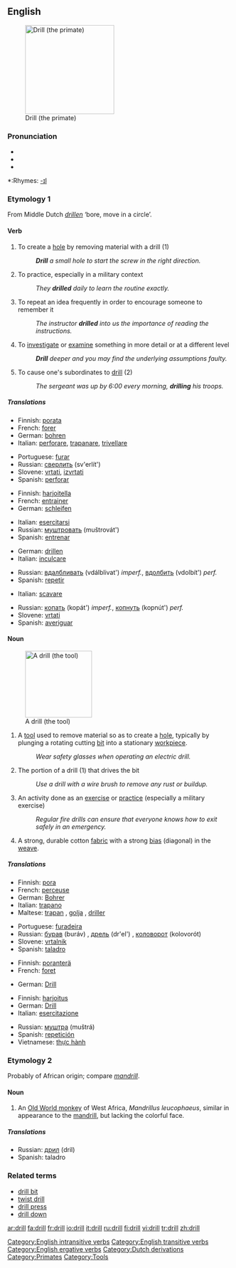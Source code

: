 ==English==
[[Image:Drill primate.png|right|thumb|200px|thumb|Drill (the primate)]]

===Pronunciation===
*{{IPA|/drɪl/}}
*{{AHD|drĭl}}
*{{audio|en-us-drill.ogg|Audio (US)}}

*:Rhymes: [[Rhymes:English:-ɪl|-ɪl]]

===Etymology 1===
From Middle Dutch ''[[drillen]]'' ‘bore, move in a circle’.

====Verb====
{{en-verb}}

# To create a [[hole]] by removing material with a drill (1)
#:'''''Drill''' a small hole to start the screw in the right direction.''
# To practice, especially in a military context
#:''They '''drilled''' daily to learn the routine exactly.''
# To repeat an idea frequently in order to encourage someone to remember it
#:''The instructor '''drilled''' into us the importance of reading the instructions.''
# To [[investigate]] or [[examine]] something in more detail or at a different level
#:'''''Drill''' deeper and you may find the underlying assumptions faulty.''
# {{ergative}} To cause one's subordinates to [[drill]] (2)
#:''The sergeant was up by 6:00 every morning, '''drilling''' his troops.''

=====Translations=====
{{trans-top|make a hole}}
*Finnish: [[porata]]
*French: [[forer]]
*German: [[bohren]]
*Italian: [[perforare]], [[trapanare]], [[trivellare]]
{{trans-mid}}
*Portuguese: [[furar]]
*Russian: [[сверлить]] (sv'erlít')
*Slovene: [[vrtati]], [[izvrtati]]
*Spanish: [[perforar]]
{{trans-bottom}}

{{trans-top|train}}
*Finnish: [[harjoitella]]
*French: [[:fr:entrainer|entrainer]]
*German: [[:de:schleifen|schleifen]]
{{trans-mid}}
*Italian: [[esercitarsi]]
*Russian: [[муштровать]] (muštrovát')
*Spanish: [[entrenar]]
{{trans-bottom}}

{{trans-top|make to remember}}
*German: [[:de:drillen|drillen]]
*Italian: [[inculcare]]
{{trans-mid}}
*Russian: [[вдалбливать]] (vdálblivat') ''imperf.'', [[вдолбить]] (vdolbít') ''perf.''
*Spanish: [[repetir]]
{{trans-bottom}}

{{trans-top|investigate closer}}
*Italian: {{figuratively}} [[scavare]]
{{trans-mid}}
*Russian: [[копать]] (kopát') ''imperf.'', [[копнуть]] (kopnút') ''perf.'' <!--lit. 'to dig'-->
*Slovene: [[vrtati]]
*Spanish: [[averiguar]]
{{trans-bottom}}

====Noun====
{{en-noun}}
[[Image:Battdrill.jpg|150px|thumb|A drill (the tool)]]

# A [[tool]] used to remove material so as to create a [[hole]], typically by plunging a rotating cutting [[bit]] into a stationary [[workpiece]].
#:''Wear safety glasses when operating an electric drill.''
# The portion of a drill (1) that drives the bit
#:''Use a drill with a wire brush to remove any rust or buildup.''
# An activity done as an [[exercise]] or [[practice]] (especially a military exercise)
#:''Regular fire drills can ensure that everyone knows how to exit safely in an emergency.''
# A strong, durable cotton [[fabric]] with a strong [[bias]] (diagonal) in the [[weave]].

=====Translations=====
{{trans-top|a tool}}
*Finnish: [[pora]]
*French: [[:fr:perceuse|perceuse]] {{f}}
*German: [[:de:Bohrer|Bohrer]] {{m}}
*Italian: [[trapano]] {{m}}
*Maltese: [[trapan]] {{m}}, [[golja]] {{f}}, [[driller]] {{m}}
{{trans-mid}}
*Portuguese: [[furadeira]] {{f}}
*Russian: [[бурав]] (buráv) {{m}}, [[дрель]] (dr'el') {{f}}, [[коловорот]] (kolovorót) {{m}}
*Slovene: [[vrtalnik]] {{m}}
*Spanish: [[taladro]] {{m}}
{{trans-bottom}}

{{trans-top|a driving part of a drill}}
*Finnish: [[poranterä]]
*French: [[:fr:foret|foret]] {{m}}
{{trans-mid}}
*German: [[:de:Drill|Drill]] {{m}}
{{trans-bottom}}

{{trans-top|exercise}}
*Finnish: [[harjoitus]]
*German: [[:de:Drill|Drill]] {{m}}
*Italian: [[esercitazione]] {{f}}
{{trans-mid}}
*Russian: [[муштра]] (muštrá) {{f}}
*Spanish: [[repetición]] {{f}}
*Vietnamese: [[thực hành]]
{{trans-bottom}}

{{trans-top|fabric}}
{{trans-mid}}
{{trans-bottom}}

===Etymology 2===
Probably of African origin; compare ''[[mandrill]]''.

====Noun====
{{en-noun}}

# An [[Old World monkey]] of West Africa, ''Mandrillus leucophaeus'', similar in appearance to the [[mandrill]], but lacking the colorful face.

=====Translations=====
{{top}}
{{mid}}
*Russian: [[дрил]] (dril) {{m}}
*Spanish: taladro {{m}}
{{bottom}}

===Related terms===
*[[drill bit]]
*[[twist drill]]
*[[drill press]]
*[[drill down]]

[[Category:English intransitive verbs]]
[[Category:English transitive verbs]]
[[Category:English ergative verbs]]
[[Category:Dutch derivations]]
[[Category:Primates]]
[[Category:Tools]]

[[ar:drill]]
[[fa:drill]]
[[fr:drill]]
[[io:drill]]
[[it:drill]]
[[ru:drill]]
[[fi:drill]]
[[vi:drill]]
[[tr:drill]]
[[zh:drill]]